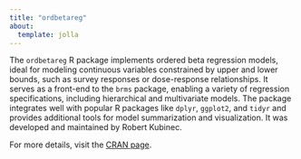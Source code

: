 ```yaml
---
title: "ordbetareg"
about:
  template: jolla
---
```


The `ordbetareg` R package implements ordered beta regression models, ideal for modeling continuous variables constrained by upper and lower bounds, such as survey responses or dose-response relationships. It serves as a front-end to the `brms` package, enabling a variety of regression specifications, including hierarchical and multivariate models. The package integrates well with popular R packages like `dplyr`, `ggplot2`, and `tidyr` and provides additional tools for model summarization and visualization. It was developed and maintained by Robert Kubinec.

For more details, visit the [CRAN page](https://cran.r-project.org/web/packages/ordbetareg/index.html).
